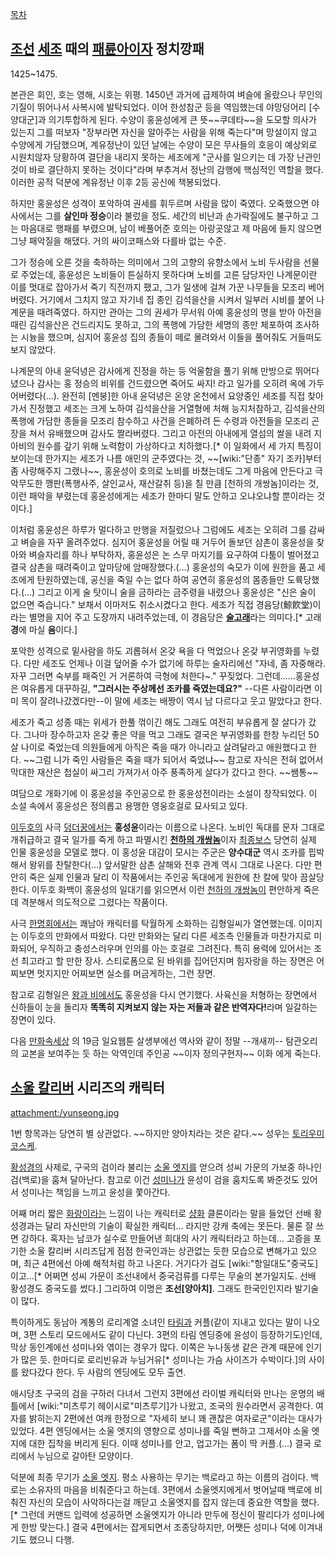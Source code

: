 [[목차]]
== [[조선]] [[세조]] 때의 [[패륜아]]이자 정치깡패 ==
1425~1475.

본관은 회인, 호는 영해, 시호는 위평.
1450년 과거에 급제하여 벼슬에 올랐으나 무인의 기질이 뛰어나서 사복시에 발탁되었다. 이어 한성참군 등을 역임했는데 야망덩어리 [수양대군]과 의기투합하게 된다. 수양이 홍윤성에게 큰 뜻~~쿠데타~~을 도모할 의사가 있는지 그를 떠보자 "장부라면 자신을 알아주는 사람을 위해 죽는다"며 망설이지 않고 수양에게 가담했으며, 계유정난이 있던 날에는 수양이 모은 무사들의 호응이 예상외로 시원치않자 당황하여 결단을 내리지 못하는 세조에게 "군사를 일으키는 데 가장 난관인 것이 바로 결단하지 못하는 것이다"라며 부추겨서 정난의 감행에 핵심적인 역할을 했다. 이러한 공적 덕분에 계유정난 이후 2등 공신에 책봉되었다.

하지만 홍윤성은 성격이 포악하여 권세를 휘두르며 사람을 많이 죽였다. 오죽했으면 야사에서는 그를 '''살인마 정승'''이라 불렀을 정도. 세간의 비난과 손가락질에도 불구하고 그는 마음대로 행패를 부렸으며, 남이 베풀어준 호의는 아랑곳않고 제 마음에 들지 않으면 그냥 패악질을 해댔다. 거의 싸이코패스와 다를바 없는 수준.

그가 정승에 오른 것을 축하하는 의미에서 그의 고향의 유향소에서 노비 두사람을 선물로 주었는데, 홍윤성은 노비들이 튼실하지 못하다며 노비를 고른 담당자인 나계문이란 이를 멋대로 잡아가서 죽기 직전까지 팼고, 그가 일생에 걸쳐 가꾼 나무들을 모조리 베어버렸다. 거기에서 그치지 않고 자기네 집 종인 김석을산을 시켜서 일부러 시비를 붙어 나계문을 때려죽였다. 하지만 관아는 그의 권세가 무서워 아예 홍윤성의 명을 받아 아전을 때린 김석을산은 건드리지도 못하고, 그의 폭행에 가담한 세명의 종만 체포하여 조사하는 시늉을 했으며, 심지어 홍윤성 집의 종들이 떼로 몰려와서 이들을 풀어줘도 거들떠도 보지 않았다.

나계문의 아내 윤덕녕은 감사에게 진정을 하는 등 억울함을 풀기 위해 만방으로 뛰어다녔으나 감사는 홍 정승의 비위를 건드렸으면 죽어도 싸지! 라고 일가를 오히려 옥에 가두어버렸다(...). 완전히 [멘붕]한 아내 윤덕녕은 온양 온천에서 요양중인 세조를 직접 찾아가서 진정했고 세조는 크게 노하여 김석을산을 거열형에 처해 능지처참하고, 김석을산의 폭행에 가담한 종들을 모조리 참수하고 사건을 은폐하려 든 수령과 아전들을 모조리 곤장을 쳐서 유배했으며 감사도 짤라버렸다. 그리고 아전의 아내에게 열섬의 쌀을 내려 지아비의 원수를 갚기 위해 노력함이 가상하다고 치하했다.[* 이 일화에서 세 가지 특징이 보이는데 한가지는 세조가 나름 애민의 군주였다는 것, ~~[wiki:"단종" 자기 조카]부터 좀 사랑해주지 그랬나~~, 홍윤성이 호의로 노비를 바쳤는데도 그게 마음에 안든다고 극악무도한 깽판(폭행사주, 살인교사, 재산갈취 등)을 칠 만큼 [천하의 개쌍놈]이라는 것, 이런 패악을 부렸는데 홍윤성에게는 세조가 한마디 말도 안하고 오냐오냐할 뿐이라는 것이다.]

이처럼 홍윤성은 하루가 멀다하고 만행을 저질렀으나 그럼에도 세조는 오히려 그를 감싸고 벼슬을 자꾸 올려주었다. 심지어 홍윤성을 어릴 때 거두어 돌보던 삼촌이 홍윤성을 찾아와 벼슬자리를 하나 부탁하자, 홍윤성은 논 스무 마지기를 요구하여 다툼이 벌어졌고 결국 삼촌을 때려죽이고 앞마당에 암매장했다.(…) 홍윤성의 숙모가 이에 원한을 품고 세조에게 탄원하였는데, 공신을 죽일 수는 없다 하여 공연히 홍윤성의 몸종들만 도륙당했다.(…) 그리고 이게 술 탓이니 술을 금하라는 금주령을 내렸으나 홍윤성은 "신은 술이 없으면 죽습니다." 보채서 이마저도 취소시켰다고 한다. 세조가 직접 경음당(鯨飮堂)이라는 별명을 지어 주고 도장까지 내려주었는데, 이 경음당은 '''[[술고래]]'''라는 의미다.[* 고래 '''경'''에 마실 '''음'''이다.]

포악한 성격으로 밑사람을 하도 괴롭혀서 온갖 욕을 다 먹었으나 온갖 부귀영화를 누렸다. 다만 세조도 언제나 이걸 덮어줄 수가 없기에 하루는 술자리에선 "자네, 좀 자중해라.자꾸 그러면 숙부를 패죽인 거 거론하여 극형에 처한다~." 꾸짖었다. 그런데......홍윤성은 여유롭게 대꾸하길, '''"그러시는 주상께선 조카를 죽였는데요?"''' --다른 사람이라면 이미 목이 잘려나갔겠다만--이 말에 세조는 배짱이 역시 남 다르다고 웃고 말았다고 한다. 

세조가 죽고 성종 때는 위세가 한풀 꺾이긴 해도 그래도 여전히 부유롭게 잘 살다가 갔다. 그나마 장수하고자 온갖 좋은 약을 먹고 그래도 결국은 부귀영화를 한창 누리던 50살 나이로 죽었는데 의원들에게 아직은 죽을 때가 아니라고 살려달라고 애원했다고 한다. ~~그럼 니가 죽인 사람들은 죽을 때가 되어서 죽었냐~~ 참고로 자식은 전혀 없어서 막대한 재산은 첩실이 싸그리 가져가서 아주 풍족하게 살다가 갔다고 한다. ~~쌤통~~

여담으로 개화기에 이 홍윤성을 주인공으로 한 홍윤성전이라는 소설이 창작되었다. 이 소설 속에서 홍윤성은 정의롭고 용맹한 영웅호걸로 묘사되고 있다. 

[[이두호]]의 사극 [[덩더꿍]]에서는 '''홍성윤'''이라는 이름으로 나온다. 노비인 독대를 문자 그대로 개취급하고 결국 일가를 죽게 하고 파멸시킨 '''[[천하의 개쌍놈]]'''이자 [[최종보스]] 당연히 실제 인물 홍윤성을 모델로 했다. 이 홍성윤 대감이 모시는 주군은 '''양수대군''' 역시 조카를 핍박해서 왕위를 찬탈한다(...) 앞서말한 삼촌 살해와 전후 관계 역시 그대로 나온다. 다만 편안히 죽은 실제 인물과 달리 이 작품에서는 주인공 독대에게 원한에 찬 칼에 맞아 끔살당한다. 이두호 화백이 홍윤성의 일대기를 읽으면서 이런 [[천하의 개쌍놈]]이 편안하게 죽은데 격분해서 의도적으로 그렸다는 작품이다.

사극 [[한명회]]에서는 쾌남아 캐릭터를 탁월하게 소화하는 김형일씨가 열연했는데. 이미지는 이두호의 만화에서 따왔다. 다만 만화와는 달리 다른 세조측 인물들과 마찬가지로 미화되어, 우직하고 충성스러우며 인의를 아는 호걸로 그려진다. 특히 용력에 있어서는 조선 최고라고 할 만한 장사. 스티로폼으로 된 바위를 집어던지며 힘자랑을 하는 장면은 어찌보면 멋지지만 어찌보면 실소를 머금게하는, 그런 장면. 

참고로 김형일은 [[왕과 비]]에서도 홍윤성을 다시 연기했다. 사육신을 처형하는 장면에서 신하들이 눈을 돌리자 '''똑똑히 지켜보지 않는 자는 저들과 같은 반역자다!'''라며 일갈하는 장면이 있다.

다음 [[만화속세상]] 의 19금 일요웹툰 살생부에선 역사와 같이 정말 --개새끼-- 탐관오리의 교본을 보여주는 듯 하는 악역인데 주인공 ~~이자 정의구현자~~ 이화 에게 죽는다. 

== [[소울 칼리버]] 시리즈의 캐릭터 ==
attachment:/yunseong.jpg

1번 항목과는 당연히 별 상관없다. ~~하지만 양아치라는 것은 같다.~~
성우는 [[토리우미 코스케]].

[[황성경]]의 사제로, 구국의 검이라 불리는 [[소울 엣지]]를 얻으려 성씨 가문의 가보중 하나인 검(백로)을 훔쳐 달아난다.  참고로 이건 [[성미나]]가 윤성이 검을 훔치도록 봐준것도 있어서 성미나는 책임을 느끼고 윤성을 쫓아간다.

어째 머리 짧은 [[화랑]]이라는 느낌이 나는 캐릭터로 [[샹화]] 클론이라는 말을 들었던 선배 황성경과는 달리 자신만의 기술이 확실한 캐릭터… 라지만 강캐 축에는 못든다. 물론 잘 쓰면 강하다. 혹자는 남코가 실수로 만들어낸 희대의 사기 캐릭터라고 하는데… 고증을 포기한 소울 칼리버 시리즈답게 점점 한국인과는 상관없는 듯한 모습으로 변해가고 있으며, 최근 4편에선 아예 해적처럼 하고 나온다. 거기다가 검도 [wiki:"항일대도"중국도]이고…[* 어쩌면 성씨 가문이 조선내에서 중국검류를 다루는 무술의 본가일지도. 선배 황성경도 중국도를 썼다.] 그리하여 이명은 '''조선[양아치]'''. 그래도 한국인인지라 발기술이 많다.

특이하게도 동남아 계통의 로리계열 소녀인 [[타림]]과 커플(같이 지내고 있다는 말이 나오며, 3편 스토리 모드에서도 같이 다닌다. 3편의 타림 엔딩중에 윤성이 등장하기도)인데, 막상 동인계에선 성미나와 엮이는 경우가 많다. 이쪽은 누나동생 같은 관계 때문에 인기가 많은 듯. 한마디로 로리빈유과 누님거유[* 성미나는 가슴 사이즈가 수박이다.]의 사이를 왔다갔다 한다. 두 사람의 엔딩에도 모두 출연.

애시당초 구국의 검을 구하러 다녀서 그런지 3편에선 라이벌 캐릭터와 만나는 운명의 배틀에서 [wiki:"미츠루기 헤이시로"미츠루기]가 나왔고, 조국의 원수라면서 공격한다. 여자를 밝히는지 2편에선 여캐 한정으로 "자세히 보니 꽤 괜찮은 여자로군"이라는 대사가 있었다. 4편 엔딩에서는 소울 엣지의 영향으로 성미나를 죽일 뻔하고 그제서야 소울 엣지에 대한 집착을 버리게 된다. 이때 성미나를 안고, 업고가는 폼이 딱 커플.(…) 결국 로리에서 누님으로 갈아탄 모양이다.

덕분에 최종 무기가 [[소울 엣지]]. 평소 사용하는 무기는 백로라고 하는 이름의 검이다. 백로는 소유자의 마음을 비춰준다고 하는데. 3편에서 소울엣지에게서 벗어날때 백로에 비춰진 자신의 모습이 사악하다는걸 깨닫고 소울엣지를 잡지 않는데 중요한 역할을 했다.[* 그런데 커맨드 입력에 성공하면 소울엣지가 아니라 만두에 정신이 팔리다가 성미나에게 한방 맞는다.] 결국 4편에서는 잡게되면서 조종당하지만, 어쨋든 성미나 덕에 이겨내기도 했으니 다행.
